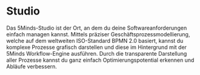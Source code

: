 
# Studio

Das 5Minds-Studio ist der Ort, an dem du deine Softwareanforderungen einfach managen kannst. Mittels präziser Geschäftsprozessmodellierung,
welche auf dem weltweiten ISO-Standard BPMN 2.0 basiert, kannst du komplexe Prozesse grafisch darstellen und diese im Hintergrund mit der 5Minds Workflow-Engine ausführen.
Durch die transparente Darstellung aller Prozesse kannst du ganz einfach Optimierungspotential erkennen und Abläufe verbessern.

<CodeExample url="src/app/docs/studio/_samples/error.tsx" />
